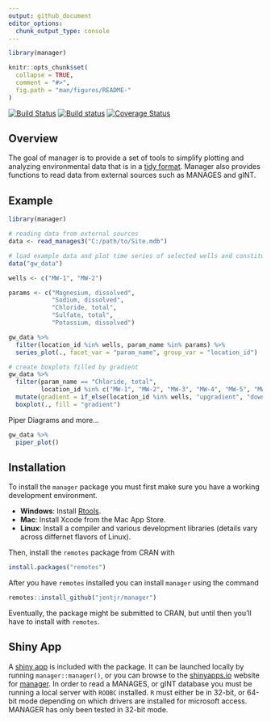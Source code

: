 ```yaml
---
output: github_document
editor_options: 
  chunk_output_type: console
---
```


<!-- README.md is generated from README.Rmd. Please edit that file -->

```r
library(manager)

knitr::opts_chunk$set(
  collapse = TRUE,
  comment = "#>",
  fig.path = "man/figures/README-"
)
```

[![Build Status](https://travis-ci.org/jentjr/manager.svg?branch=master)](https://travis-ci.org/jentjr/manager)
[![Build status](https://ci.appveyor.com/api/projects/status/wmatiqqb5e8v01lp/branch/master?svg=true)](https://ci.appveyor.com/project/jentjr/manager/branch/master)
[![Coverage Status](https://img.shields.io/codecov/c/github/jentjr/manager/master.svg)](https://codecov.io/github/jentjr/manager?branch=master)

## Overview
The goal of manager is to provide a set of tools to simplify plotting and
analyzing environmental data that is in a [tidy format](https://cran.r-project.org/web/packages/tidyr/vignettes/tidy-data.html). Manager also provides 
functions to read data from external sources such as MANAGES and gINT.

## Example
```r
library(manager)

# reading data from external sources
data <- read_manages3("C:/path/to/Site.mdb")
```

```r
# load example data and plot time series of selected wells and constituents
data("gw_data")

wells <- c("MW-1", "MW-2")

params <- c("Magnesium, dissolved", 
            "Sodium, dissolved", 
            "Chloride, total", 
            "Sulfate, total", 
            "Potassium, dissolved")

gw_data %>%
  filter(location_id %in% wells, param_name %in% params) %>%
  series_plot(., facet_var = "param_name", group_var = "location_id")
```

```r
# create boxplots filled by gradient
gw_data %>%
  filter(param_name == "Chloride, total", 
         location_id %in% c("MW-1", "MW-2", "MW-3", "MW-4", "MW-5", "MW-6", "MW-7", "MW-8")) %>%
  mutate(gradient = if_else(location_id %in% wells, "upgradient", "downgradient")) %>% 
  boxplot(., fill = "gradient")
```

Piper Diagrams and more...
```r
gw_data %>%
  piper_plot()
```

## Installation

To install the `manager` package you must first make sure you have a working 
development environment.

* **Windows**: Install [Rtools](http://cran.r-project.org/bin/windows/Rtools/).  
* **Mac**: Install Xcode from the Mac App Store.  
* **Linux**: Install a compiler and various development libraries (details vary across differnet flavors of Linux).  

Then, install the `remotes` package from CRAN with 
```R
install.packages("remotes")
```
After you have `remotes` installed you can install `manager` using the command 
```R
remotes::install_github("jentjr/manager")
```
Eventually, the package might be submitted to CRAN, but until then you'll have
to install with `remotes`.

## Shiny App

A [shiny app](http://shiny.rstudio.com) is included with the package. It can 
be launched locally by running `manager::manager()`, or you can browse to the
[shinyapps.io](http://shinyapps.io) website for 
[manager](http://jentjr.shinyapps.io/manager). In order to read a MANAGES, or 
gINT database you must be running a local server with `RODBC` installed. 
`R` must either be in 32-bit, or 64-bit mode depending on which drivers are installed for microsoft access. MANAGER has only been tested in 32-bit mode.
